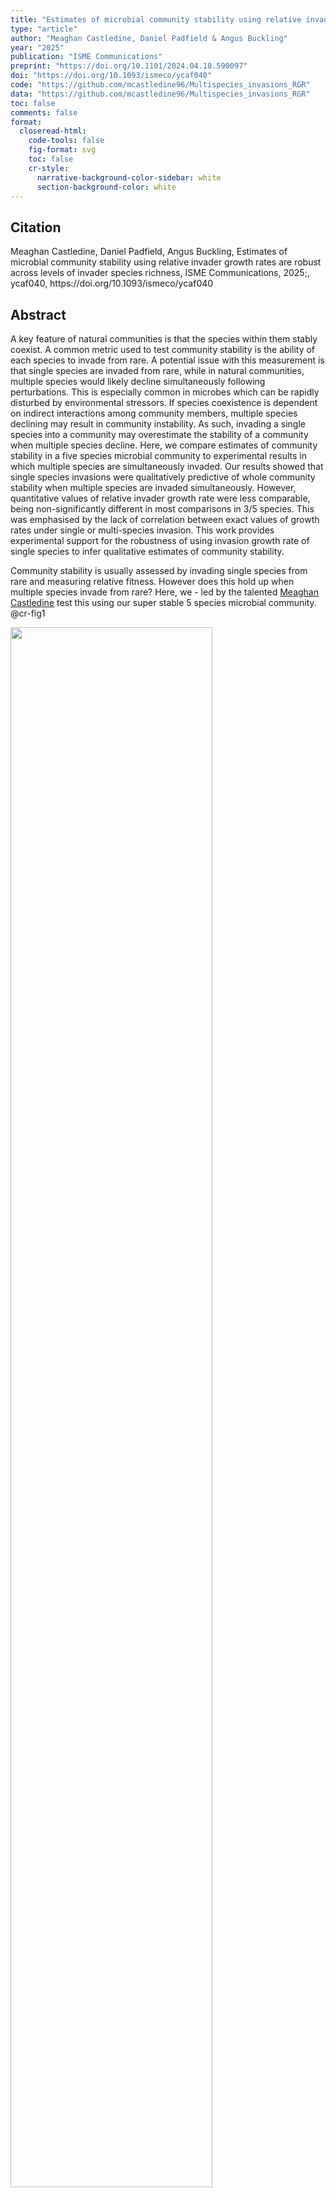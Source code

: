 ```yaml
---
title: "Estimates of microbial community stability using relative invader growth rates are robust across levels of invader species richness."
type: "article"
author: "Meaghan Castledine, Daniel Padfield & Angus Buckling"
year: "2025"
publication: "ISME Communications"
preprint: "https://doi.org/10.1101/2024.04.18.590097"
doi: "https://doi.org/10.1093/ismeco/ycaf040"
code: "https://github.com/mcastledine96/Multispecies_invasions_RGR"
data: "https://github.com/mcastledine96/Multispecies_invasions_RGR"
toc: false
comments: false
format: 
  closeread-html:
    code-tools: false
    fig-format: svg
    toc: false
    cr-style:
      narrative-background-color-sidebar: white
      section-background-color: white
---
```


## Citation

Meaghan Castledine, Daniel Padfield, Angus Buckling, Estimates of microbial community stability using relative invader growth rates are robust across levels of invader species richness, ISME Communications, 2025;, ycaf040, https://doi.org/10.1093/ismeco/ycaf040

## Abstract

A key feature of natural communities is that the species within them stably coexist. A common metric used to test community stability is the ability of each species to invade from rare. A potential issue with this measurement is that single species are invaded from rare, while in natural communities, multiple species would likely decline simultaneously following perturbations. This is especially common in microbes which can be rapidly disturbed by environmental stressors. If species coexistence is dependent on indirect interactions among community members, multiple species declining may result in community instability. As such, invading a single species into a community may overestimate the stability of a community when multiple species decline. Here, we compare estimates of community stability in a five species microbial community to experimental results in which multiple species are simultaneously invaded. Our results showed that single species invasions were qualitatively predictive of whole community stability when multiple species are invaded simultaneously. However, quantitative values of relative invader growth rate were less comparable, being non-significantly different in most comparisons in 3/5 species. This was emphasised by the lack of correlation between exact values of growth rates under single or multi-species invasion. This work provides experimental support for the robustness of using invasion growth rate of single species to infer qualitative estimates of community stability.

::::{.cr-section}

Community stability is usually assessed by invading single species from rare and measuring relative fitness. However does this hold up when multiple species invade from rare? Here, we - led by the talented [Meaghan Castledine](https://bsky.app/profile/mcastd.bsky.social/post/3ljhzcmhnzc2u) test this using our super stable 5 species microbial community. @cr-fig1

:::{#cr-fig1}
![](images/castledine_2025a_1.png){width=80%}
:::


We did separate assays where the resident community was the same, but the number of co-invaders alongside the focal species differed. For example, when _Achromobacter_ and _Ochrobactrum_ are residents, we would have separate assays where _Stenotrophomonas_, _Variovorax_ and _Pseudomonas_ are invaded on their own, and with each other. The experimental setup can be seen on the right.

First, we used linear models to look at the relationship between estimates of mean relative invader growth rate from single invasions as compared to mean multi-species invasions. These values are from all of the species combinations. If single species invasions perfectly predicted relative invader growth rate with co-invaders, we would expect a 1-1 relationship, whereas our slope is much lower. @cr-fig2

:::{#cr-fig2}
![](images/castledine_2025a_2.png){width=80%}
:::

This means that higher relative invader growth rate estimates from single invasions do
not correspond to high estimates of relative invader fitness estimates from
multiple invasions. However, the significant species-specific intercept indicates
differences in how the two growth rate measures compare between species.

We also compared relative invader growth rate values within each combination of resident species as mean estimates do not account for within treatment variation. There were 28 instances where there was a significant difference between single and multi-species invasions, which are highlighted by the asterisks. The text shows who the other co-invaders were in those trials. @cr-fig3

11 of the significant differences  being accounted for _Stenotrophomonas_, which had generally lower values for relative invader growth rate with co-invaders present. [@cr-fig3]{pan-to="30%,-30%"}

Of the other significant differences 9 were accounted from _Ochrobactrum_, 4 by _Achromobacter_, and 2 each for _Pseudomonas_ and _Variovorax._ @cr-fig3

:::{#cr-fig3}
![](images/castledine_2025a_3.png){width=80%}
:::

This suggests that for most species within this community, estimates of relative invader growth rate are robust to the presence of co-invaders when accounting for within-treatment variation.
\
\
Overall our work shows that qualitative predictions of community stability can be
broadly predictive of stability under community perturbation where multiple species may recover from rare. Quantitative predictions were less reliable.

::::